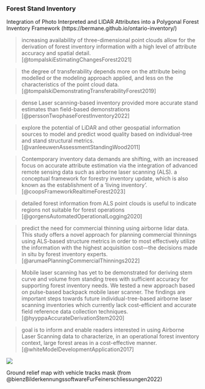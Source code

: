 
### Forest Stand Inventory

Integration of Photo Interpreted and LIDAR Attributes into a Polygonal Forest Inventory Framework (https://bermane.github.io/ontario-inventory/)

> increasing availability of three-dimensional point clouds allow for the derivation of forest inventory information with a high level of attribute accuracy and spatial detail. [@tompalskiEstimatingChangesForest2021]

> the degree of transferability depends more on the attribute being modelled or the modeling approach applied, and less on the characteristics of the point cloud data. [@tompalskiDemonstratingTransferabilityForest2019]

> dense Laser scanning-based inventory provided more accurate stand estimates than field-based demonstrations [@perssonTwophaseForestInventory2022]

> explore the potential of LiDAR and other geospatial information sources to model and predict wood quality based on individual-tree and stand structural metrics. [@vanleeuwenAssessmentStandingWood2011]

> Contemporary inventory data demands are shifting, with an increased focus on accurate attribute estimation via the integration of advanced remote sensing data such as airborne laser scanning (ALS).
a conceptual framework for forestry inventory update, which is also known as the establishment of a ‘living inventory’. [@coopsFrameworkRealtimeForest2023]

> detailed forest information from ALS point clouds is useful to indicate regions not suitable
for forest operations [@gorgensAutomatedOperationalLogging2020]

> predict the need for commercial thinning using airborne lidar data. This study offers a novel approach for planning commercial thinnings using ALS-based structure metrics in order to most effectively utilize the information with the highest acquisition cost—the decisions made in situ by forest inventory experts. [@arumaePlanningCommercialThinnings2022]

> Mobile laser scanning has yet to be demonstrated for deriving stem curve and volume from standing trees with sufficient accuracy for supporting forest inventory needs. We tested a new approach based on pulse-based backpack mobile laser scanner. 
The findings are important steps towards future individual-tree-based airborne laser scanning inventories which currently lack cost-efficient and accurate field reference data collection techniques. [@hyyppaAccurateDerivationStem2020]

> goal is to inform and enable readers interested in using Airborne Laser Scanning data to characterize, in an operational forest inventory context, large forest areas in a cost-effective manner. [@whiteModelDevelopmentApplication2017]

::: {#fig-enhanced-stand-inventory}
![](https://www.researchgate.net/profile/Joanne-White/publication/323166566/figure/fig2/AS:593803119448065@1518585104493/Overview-of-the-steps-involved-in-implementing-the-area-based-approach-ABA_W640.jpg)

Ground relief map with vehicle tracks mask (from @bienzBilderkennungssoftwareFurFeinerschliessungen2022)
:::
